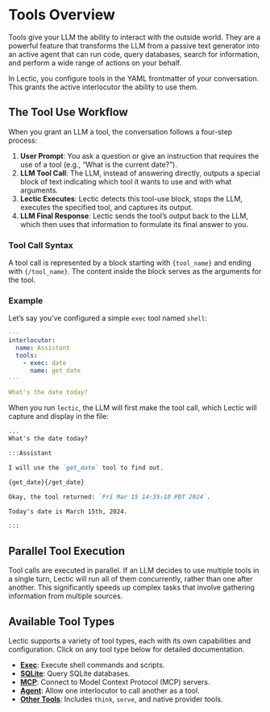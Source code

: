 # Tools Overview

Tools give your LLM the ability to interact with the outside world. They are
a powerful feature that transforms the LLM from a passive text generator into
an active agent that can run code, query databases, search for information,
and perform a wide range of actions on your behalf.

In Lectic, you configure tools in the YAML frontmatter of your conversation.
This grants the active interlocutor the ability to use them.

## The Tool Use Workflow

When you grant an LLM a tool, the conversation follows a four-step process:

1.  **User Prompt**: You ask a question or give an instruction that requires
    the use of a tool (e.g., "What is the current date?").
2.  **LLM Tool Call**: The LLM, instead of answering directly, outputs a
    special block of text indicating which tool it wants to use and with what
    arguments.
3.  **Lectic Executes**: Lectic detects this tool-use block, stops the LLM,
    executes the specified tool, and captures its output.
4.  **LLM Final Response**: Lectic sends the tool's output back to the LLM,
    which then uses that information to formulate its final answer to you.

### Tool Call Syntax

A tool call is represented by a block starting with `{tool_name}` and ending
with `{/tool_name}`. The content inside the block serves as the arguments
for the tool.

### Example

Let's say you've configured a simple `exec` tool named `shell`:

```yaml
---
interlocutor:
  name: Assistant
  tools:
    - exec: date
      name: get_date
---

What's the date today?
```

When you run `lectic`, the LLM will first make the tool call, which Lectic
will capture and display in the file:

````markdown
...
What's the date today?

:::Assistant

I will use the `get_date` tool to find out.

{get_date}{/get_date}

Okay, the tool returned: `Fri Mar 15 14:35:18 PDT 2024`.

Today's date is March 15th, 2024.

:::
````

## Parallel Tool Execution

Tool calls are executed in parallel. If an LLM decides to use multiple tools in 
a single turn, Lectic will run all of them concurrently, rather than one after 
another. This significantly speeds up complex tasks that involve gathering 
information from multiple sources.

## Available Tool Types

Lectic supports a variety of tool types, each with its own capabilities and
configuration. Click on any tool type below for detailed documentation.

- **[Exec](./02_exec.qmd)**: Execute shell commands and scripts.
- **[SQLite](./03_sqlite.qmd)**: Query SQLite databases.
- **[MCP](./04_mcp.qmd)**: Connect to Model Context Protocol (MCP) servers.
- **[Agent](./05_agent.qmd)**: Allow one interlocutor to call another as a tool.
- **[Other Tools](./06_other_tools.qmd)**: Includes `think`, `serve`, and
  native provider tools.
